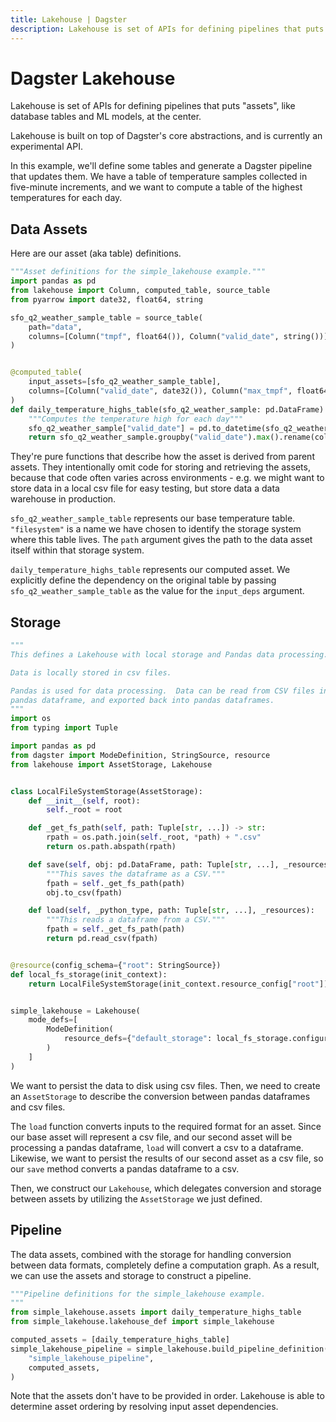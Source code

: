 ```yaml
---
title: Lakehouse | Dagster
description: Lakehouse is set of APIs for defining pipelines that puts assets, like database tables and ML models, at the center.
---
```


# Dagster Lakehouse <Experimental />

<CodeReferenceLink filePath="examples/simple_lakehouse" />

Lakehouse is set of APIs for defining pipelines that puts "assets", like database tables and ML
models, at the center.

Lakehouse is built on top of Dagster's core abstractions, and is currently an experimental API.

In this example, we'll define some tables and generate a Dagster pipeline that updates them. We
have a table of temperature samples collected in five-minute increments, and we want to compute a
table of the highest temperatures for each day.

## Data Assets

Here are our asset (aka table) definitions.

```python file=../../simple_lakehouse/simple_lakehouse/assets.py
"""Asset definitions for the simple_lakehouse example."""
import pandas as pd
from lakehouse import Column, computed_table, source_table
from pyarrow import date32, float64, string

sfo_q2_weather_sample_table = source_table(
    path="data",
    columns=[Column("tmpf", float64()), Column("valid_date", string())],
)


@computed_table(
    input_assets=[sfo_q2_weather_sample_table],
    columns=[Column("valid_date", date32()), Column("max_tmpf", float64())],
)
def daily_temperature_highs_table(sfo_q2_weather_sample: pd.DataFrame) -> pd.DataFrame:
    """Computes the temperature high for each day"""
    sfo_q2_weather_sample["valid_date"] = pd.to_datetime(sfo_q2_weather_sample["valid"])
    return sfo_q2_weather_sample.groupby("valid_date").max().rename(columns={"tmpf": "max_tmpf"})
```

They're pure functions that describe how the asset is derived from parent assets.
They intentionally omit code for storing and retrieving the assets, because that code often varies
across environments - e.g. we might want to store data in a local csv file for easy testing, but
store data a data warehouse in production.

`sfo_q2_weather_sample_table` represents our base temperature table. `"filesystem"` is a name we
have chosen to identify the storage system where this table lives. The `path` argument gives
the path to the data asset itself within that storage system.

`daily_temperature_highs_table` represents our computed asset. We explicitly define the dependency
on the original table by passing `sfo_q2_weather_sample_table` as the value for the `input_deps`
argument.

## Storage

```python file=../../simple_lakehouse/simple_lakehouse/lakehouse_def.py
"""
This defines a Lakehouse with local storage and Pandas data processing.

Data is locally stored in csv files.

Pandas is used for data processing.  Data can be read from CSV files into a
pandas dataframe, and exported back into pandas dataframes.
"""
import os
from typing import Tuple

import pandas as pd
from dagster import ModeDefinition, StringSource, resource
from lakehouse import AssetStorage, Lakehouse


class LocalFileSystemStorage(AssetStorage):
    def __init__(self, root):
        self._root = root

    def _get_fs_path(self, path: Tuple[str, ...]) -> str:
        rpath = os.path.join(self._root, *path) + ".csv"
        return os.path.abspath(rpath)

    def save(self, obj: pd.DataFrame, path: Tuple[str, ...], _resources) -> None:
        """This saves the dataframe as a CSV."""
        fpath = self._get_fs_path(path)
        obj.to_csv(fpath)

    def load(self, _python_type, path: Tuple[str, ...], _resources):
        """This reads a dataframe from a CSV."""
        fpath = self._get_fs_path(path)
        return pd.read_csv(fpath)


@resource(config_schema={"root": StringSource})
def local_fs_storage(init_context):
    return LocalFileSystemStorage(init_context.resource_config["root"])


simple_lakehouse = Lakehouse(
    mode_defs=[
        ModeDefinition(
            resource_defs={"default_storage": local_fs_storage.configured({"root": "."})},
        )
    ]
)
```

We want to persist the data to disk using csv files. Then, we need to create an `AssetStorage` to
describe the conversion between pandas dataframes and csv files.

The `load` function converts inputs to the required format for an asset. Since our base asset will
represent a csv file, and our second asset will be processing a pandas dataframe, `load` will
convert a csv to a dataframe. Likewise, we want to persist the results of our
second asset as a csv file, so our `save` method converts a pandas dataframe to a csv.

Then, we construct our `Lakehouse`, which delegates conversion and storage between assets by
utilizing the `AssetStorage` we just defined.

## Pipeline

The data assets, combined with the storage for handling conversion between data formats, completely
define a computation graph. As a result, we can use the assets and storage to construct a pipeline.

```python file=../../simple_lakehouse/simple_lakehouse/pipelines.py
"""Pipeline definitions for the simple_lakehouse example.
"""
from simple_lakehouse.assets import daily_temperature_highs_table
from simple_lakehouse.lakehouse_def import simple_lakehouse

computed_assets = [daily_temperature_highs_table]
simple_lakehouse_pipeline = simple_lakehouse.build_pipeline_definition(
    "simple_lakehouse_pipeline",
    computed_assets,
)
```

Note that the assets don't have to be provided in order. Lakehouse is able to determine asset
ordering by resolving input asset dependencies.
